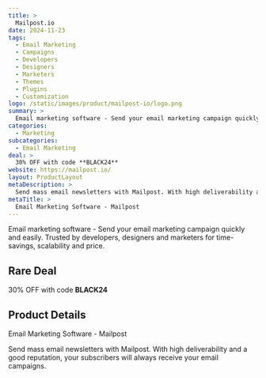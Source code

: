```yaml
---
title: >
  Mailpost.io
date: 2024-11-23
tags:
  - Email Marketing
  - Campaigns
  - Developers
  - Designers
  - Marketers
  - Themes
  - Plugins
  - Customization
logo: /static/images/product/mailpost-io/logo.png
summary: >
  Email marketing software - Send your email marketing campaign quickly and easily. Trusted by developers, designers and marketers for time-savings, scalability and price.
categories:
  - Marketing
subcategories:
  - Email Marketing
deal: >
  30% OFF with code **BLACK24**
website: https://mailpost.io/
layout: ProductLayout
metaDescription: >
  Send mass email newsletters with Mailpost. With high deliverability and a good reputation, your subscribers will always receive your email campaigns.
metaTitle: >
  Email Marketing Software - Mailpost
---
```

Email marketing software - Send your email marketing campaign quickly and easily. Trusted by developers, designers and marketers for time-savings, scalability and price.

## Rare Deal

30% OFF with code **BLACK24**

## Product Details
Email Marketing Software - Mailpost

Send mass email newsletters with Mailpost. With high deliverability and a good reputation, your subscribers will always receive your email campaigns.
